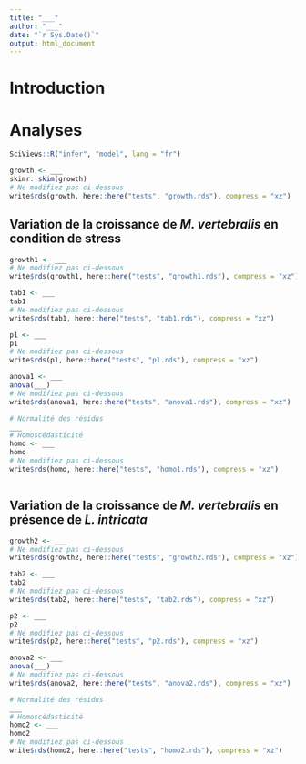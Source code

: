 ```yaml
---
title: "___"
author: "___"
date: "`r Sys.Date()`"
output: html_document
---
```


# Introduction

<!--% Proposez une introduction en 3 à 5 phrases sur *Marginopora vertebralis* Quoy & Gaimard, 1830 et sur *Laurencia intricata* J.V.Lamouroux, 1813.-->

# Analyses

```r
SciViews::R("infer", "model", lang = "fr")
```

<!--% Importez le tableau growth.csv-->

```r
growth <- ___
skimr::skim(growth)
# Ne modifiez pas ci-dessous
write$rds(growth, here::here("tests", "growth.rds"), compress = "xz")
```

## Variation de la croissance de *M. vertebralis* en condition de stress

<!--% Sélectionnez uniquement les observations réalisées sur *M. vertebralis* seul. -->

```r
growth1 <- ___
# Ne modifiez pas ci-dessous
write$rds(growth1, here::here("tests", "growth1.rds"), compress = "xz")
```

<!--% Réalisez un tableau résumant l'expérience avec des descripteurs numériques pertinents. -->

```r
tab1 <- ___
tab1
# Ne modifiez pas ci-dessous
write$rds(tab1, here::here("tests", "tab1.rds"), compress = "xz")
```

<!--% Réalisez un nuage de points pertinent qui comprend la moyenne et l'erreur standard afin d'illustrer la situation. -->

```r
p1 <- ___
p1
# Ne modifiez pas ci-dessous
write$rds(p1, here::here("tests", "p1.rds"), compress = "xz")
```

<!--% Décrivez le graphique et le tableau réalisé en 3 à 4 phrases. -->

<!--% Réalisez l'ANOVA à un facteur en utilisant la variable `temp_ph`. Qui est la combinaison de la variable temp et de la variable ph-->

```r
anova1 <- ___
anova(___)  
# Ne modifiez pas ci-dessous
write$rds(anova1, here::here("tests", "anova1.rds"), compress = "xz")
```

<!--% Vérifiez les conditions d'application de l'ANOVA à un facteur. -->

```r
# Normalité des résidus
___
# Homoscédasticité
homo <- ___
homo
# Ne modifiez pas ci-dessous
write$rds(homo, here::here("tests", "homo1.rds"), compress = "xz")
```

<!--% Réalisez le test de comparaison multiple, si cela est justifié. Sinon laissez ce chunk vide. -->

```r

```

<!--% Interprétez en 5 lignes votre anova à 1 facteur. Soyez complet ! Traitez de la description statistique et biologique. N'oubliez pas les conditions d'application du test..-->

## Variation de la croissance de *M. vertebralis* en présence de *L. intricata*

<!--% Sélectionnez uniquement les observations réalisées sur *M. vertebralis* associé à *L. intricata*. -->

```r
growth2 <- ___
# Ne modifiez pas ci-dessous
write$rds(growth2, here::here("tests", "growth2.rds"), compress = "xz")
```

<!--% Réalisez un tableau résumant l'expérience avec des descripteurs numériques pertinents. -->

```r
tab2 <- ___
tab2
# Ne modifiez pas ci-dessous
write$rds(tab2, here::here("tests", "tab2.rds"), compress = "xz")
```

<!--% Réalisez un nuage de points pertinent qui comprend la moyenne et l'erreur standard afin d'illustrer la situation. -->

```r
p2 <- ___
p2
# Ne modifiez pas ci-dessous
write$rds(p2, here::here("tests", "p2.rds"), compress = "xz")
```

<!--% Décrivez le graphique réalisé en 2 à 3 phrases. -->

<!--% Réalisez l'ANOVA à un facteur en utilisant la variable `temp_ph`. Qui est la combinaison de la variable temp et de la variable ph-->

```r
anova2 <- ___
anova(___)  
# Ne modifiez pas ci-dessous
write$rds(anova2, here::here("tests", "anova2.rds"), compress = "xz")
```

<!--% Vérifiez les conditions d'application de l'ANOVA à un facteur. -->

```r
# Normalité des résidus
___
# Homoscédasticité
homo2 <- ___
homo2
# Ne modifiez pas ci-dessous
write$rds(homo2, here::here("tests", "homo2.rds"), compress = "xz")
```

<!--% Réalisez le test de comparaison multiple, si cela est justifié. Sinon laissez ce chunk vide. -->

```r

```

<!--% Interprétez en 5 lignes votre anova à 1 facteur. Soyez complet ! Traitez de la description statistique et biologique. N'oubliez pas les conditions d'application du test..-->

<!--% BONUS : Comparez votre graphique réalisé dans le chunk `descri1` par rapport à celui proposé par les auteurs de la publication en 2 à 3 phrases. -->
